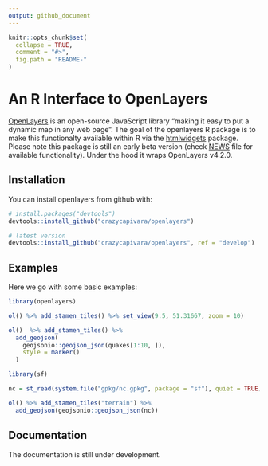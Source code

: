 ```yaml
---
output: github_document
---
```


<!-- README.md is generated from README.Rmd. Please edit that file -->

```r
knitr::opts_chunk$set(
  collapse = TRUE,
  comment = "#>",
  fig.path = "README-"
)
```

# An R Interface to OpenLayers

[OpenLayers](https://openlayers.org/) is an open-source JavaScript library "making it easy to put a dynamic map in any web page". The goal of the openlayers R package is to make this functionalty available within R via the [htmlwidgets](https://github.com/ramnathv/htmlwidgets) package. Please note this package is still an early beta version (check [NEWS](NEWS.md) file for available functionality).
Under the hood it wraps OpenLayers v4.2.0.

## Installation

You can install openlayers from github with:

```r
# install.packages("devtools")
devtools::install_github("crazycapivara/openlayers")

# latest version
devtools::install_github("crazycapivara/openlayers", ref = "develop")
```

## Examples

Here we go with some basic examples:

```r
library(openlayers)

ol() %>% add_stamen_tiles() %>% set_view(9.5, 51.31667, zoom = 10)

ol()  %>% add_stamen_tiles() %>%
  add_geojson(
    geojsonio::geojson_json(quakes[1:10, ]),
    style = marker()
  )

library(sf)

nc = st_read(system.file("gpkg/nc.gpkg", package = "sf"), quiet = TRUE)

ol() %>% add_stamen_tiles("terrain") %>%
  add_geojson(geojsonio::geojson_json(nc))
```

## Documentation

The documentation is still under development. 
